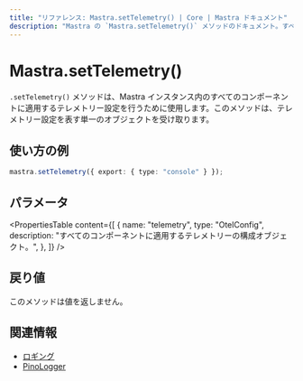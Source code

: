 ```yaml
---
title: "リファレンス: Mastra.setTelemetry() | Core | Mastra ドキュメント"
description: "Mastra の `Mastra.setTelemetry()` メソッドのドキュメント。すべてのコンポーネントのテレメトリー設定を一括で設定します。"
---
```


# Mastra.setTelemetry()

`.setTelemetry()` メソッドは、Mastra インスタンス内のすべてのコンポーネントに適用するテレメトリー設定を行うために使用します。このメソッドは、テレメトリー設定を表す単一のオブジェクトを受け取ります。

## 使い方の例

```typescript copy
mastra.setTelemetry({ export: { type: "console" } });
```

## パラメータ

<PropertiesTable
  content={[
    {
      name: "telemetry",
      type: "OtelConfig",
      description: "すべてのコンポーネントに適用するテレメトリーの構成オブジェクト。",
    },
  ]}
/>

## 戻り値

このメソッドは値を返しません。

## 関連情報

- [ロギング](../../docs/observability/logging.mdx)
- [PinoLogger](../../reference/observability/logger.mdx)